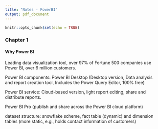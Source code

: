 ```yaml
---
title: "Notes - PowerBI"
output: pdf_document
---
```


```r
knitr::opts_chunk$set(echo = TRUE)
```

### Chapter 1

#### Why Power BI

Leading data visualization tool, over 97\% of Fortune 500 companies use Power BI, over 6 million customers.

Power BI components: Power BI Desktop (Desktop version, Data analysis and report creation tool, Includes the Power Query Editor, 100\% free)

Power BI service: Cloud-based version, light report editing, share and distribute reports.

Power BI Pro (publish and share across the Power BI cloud platform)

dataset structure: snowflake scheme, fact table (dynamic) and dimension tables (more static, e.g., holds contact information of customers)


<!-- ## R Markdown -->

<!-- This is an R Markdown document. Markdown is a simple formatting syntax for authoring HTML, PDF, and MS Word documents. For more details on using R Markdown see <http://rmarkdown.rstudio.com>. -->

<!-- When you click the **Knit** button a document will be generated that includes both content as well as the output of any embedded R code chunks within the document. You can embed an R code chunk like this: -->

<!-- ```{r cars} -->
<!-- summary(cars) -->
<!-- ``` -->

<!-- ## Including Plots -->

<!-- You can also embed plots, for example: -->

<!-- ```{r pressure, echo=FALSE} -->
<!-- plot(pressure) -->
<!-- ``` -->

<!-- Note that the `echo = FALSE` parameter was added to the code chunk to prevent printing of the R code that generated the plot. -->
